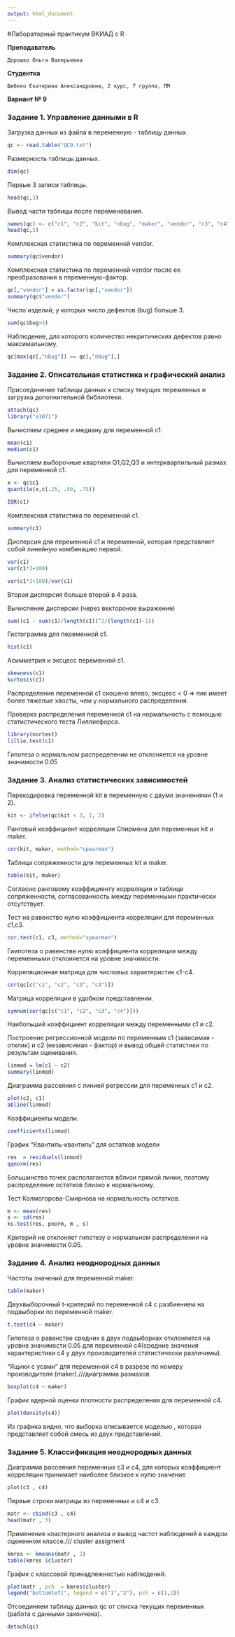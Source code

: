 ```yaml
---
output: html_document
---
```

#Лабораторный практикум ВКИАД c R

**Преподаватель**
```
Дорошко Ольга Валерьевна
```
**Студентка**
```
Шибеко Екатерина Александровна, 2 курс, 7 группа, ПМ
```
**Вариант № 9**


### Задание 1. Управление данными в R

Загрузка данных из файла в переменную - таблицу данных.

```r
qc <- read.table("QC9.txt") 
```

Размерность таблицы данных.

```r
dim(qc)
```

Первые 3 записи таблицы.

```r
head(qc,3)
```
Вывод части таблицы после переменования.

```r
names(qc) <- c("c1", "c2", "kit", "nbug", "maker", "vendor", "c3", "c4", "bug")
head(qc,5)
```

Комплексная статистика по переменной vendor.

```r
summary(qc$vendor)
```
 
Комплексная статистика по переменной vendor после ее преобразования в переменную-фактор.  

```r
qc[,"vendor"] = as.factor(qc[,"vendor"])
summary(qc$"vendor")
```

Число изделий, у которых число дефектов (bug) больше 3.

```r
sum(qc$bug>3)
```

Наблюдение, для которого количество некритических дефектов равно максимальному.

```r
qc[max(qc[,"nbug"]) == qc[,"nbug"],]
```




### Задание 2. Описательная статистика и графический анализ

Присоединение таблицы данных к списку текущих переменных и загрузка дополнительной библиотеки.   

```r
attach(qc)
library("e1071")
```

Вычисляем среднее и медиану для переменной с1.  

```r
mean(c1)
median(c1)
```

Вычисляем выборочные квартили Q1,Q2,Q3 и интерквартильный размах для переменной c1. 
 
```r
x <- qc$c1
quantile(x,c(.25, .50, .75))

IQR(c1) 

```

Комплексная статистика по переменной c1. 

```r
summary(c1)
```

Дисперсия для переменной с1 и переменной, которая представляет собой линейную комбинацию первой.  

```r

var(c1)
var(c1*2+100)

var(c1*2+100)/var(c1)
```

Вторая дисперсия больше второй в 4 раза.

Вычисление дисперсии (через вектороное выражение)

```r
sum((c1 - sum(c1)/length(c1))^2/(length(c1)-1))
```

Гистограмма для переменной с1.   

```r
hist(c1)
```

Асимметрия и эксцесс переменной c1.  

```r
skewness(c1)
kurtosis(c1)
```
Распределение переменной c1 скошено влево, эксцесс < 0 => пик имеет более тяжелые хвосты, чем у нормального распределения.

Проверка распределения переменной c1 на нормальность с помощью статистического теста Лиллиефорса.

```r
library(nortest)
lillie.test(c1)
```
Гипотеза о нормальном распределении не отклоняется на уровне значимости 0.05




### Задание 3. Анализ статистических зависимостей

Перекодировка переменной kit в переменную с двумя значениями (1 и 2).

```r
kit <- ifelse(qc$kit < 3, 1, 2)
```

Ранговый коэффициент корреляции Спирмена для переменных kit и maker.

```r
cor(kit, maker, method="spearman")
```

Таблица сопряженности для переменных kit и maker.

```r
table(kit, maker)
```
Cогласно ранговому коэффициенту корреляции и таблице сопряженности, согласованность между переменными практически отсутствует.

Тест на равенство нулю коэффициента корреляции для переменных с1,с3.

```r
cor.test(c1, c3, method="spearman")
```
Гиипотеза о равенстве нулю коэффициента корреляции между переменными отклоняется на уровне значимости.

Корреляционная матрица для числовых характеристик с1-c4.

```r
cor(qc[c("c1", "c2", "c3", "c4")])
```

Матрица корреляции в удобном представлении.

```r
symnum(cor(qc[c("c1", "c2", "c3", "c4")]))
```
Наибольший коэффициент корреляции между переменными c1 и с2.

Построение регрессионной модели по переменным c1 (зависимая - отклик) и с2 (независимая - фактор) и вывод общей статистики по результам оценивания.

```r
linmod = lm(c1 ~ c2)
summary(linmod)
```

Диаграмма рассеяния с линией регрессии для переменных c1 и c2.

```r
plot(c2, c1)
abline(linmod)
```

Коэффициенты модели.   

```r
coefficients(linmod)
```

График “Квантиль-квантиль” для остатков модели

```r
res  = residuals(linmod)
qqnorm(res)
```

Большинство точек располагаются вблизи прямой линии, поэтому распределение остатков близко к нормальному.

Тест Колмогорова-Смирнова на нормальность остатков.

```r
m <- mean(res)
s <- sd(res)
ks.test(res, pnorm, m , s)
```
Критерий не отклоняет гипотезу о нормальном распределении на уровне значимости 0.05.



### Задание 4. Анализ неоднородных данных

Частоты значений для переменной maker.  

```r
table(maker)
```

Двухвыборочный t-критерий по переменной c4 c разбиением на подвыборки по переменной maker.  

```r
t.test(c4 ~ maker)
```
Гипотеза о равенстве средних в двух подвыборках отклоняется на уровне значимости 0.05 для переменной c4(средние значения характеристики c4 у двух производителей статистически различимы).

“Ящики с усами” для переменной с4 в разрезе по номеру производителя (maker).///диаграмма размахов

```r
boxplot(c4 ~ maker)
```

График ядерной оценки плотности распределения для переменной c4. 

```r
plot(density(c4))
```

Из графика видно, что выборка описывается моделью , которая представляет собой смесь из двух представлений.



### Задание 5. Классификация неоднородных данных

Диаграмма рассеяния переменных с3 и с4, для которых коэффициент корреляции принимает наиболее близкое к нулю значение

```r
plot(c3 , c4)
```

Первые строки матрицы из переменных и с4 и c3.

```r
matr <- cbind(c3 , c4)
head(matr , 3)
```

Применение кластерного анализа и вывод частот наблюдений в каждом оцененном классе./// cluster assigment

```r
kmres <- kmeans(matr , 2)
table(kmres $cluster)
```

График с классовой принадлежностью наблюдений.

```r
plot(matr , pch  = kmres$cluster)
legend("bottomleft", legend = c("1","2"), pch = c(1,2))
```

Отсоединяем таблицу данных qc от списка текущих переменных (работа с данными закончена).

```r
detach(qc)
```
